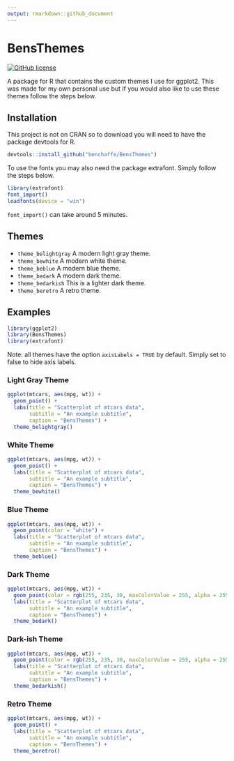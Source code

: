 ```yaml
---
output: rmarkdown::github_document
---
```


# BensThemes

[![GitHub license](https://img.shields.io/github/license/Naereen/StrapDown.js.svg)](https://github.com/Naereen/StrapDown.js/blob/master/LICENSE)

A package for R that contains the custom themes I use for ggplot2. This was made for my own personal use but if you would also like to use these themes follow the steps below.
 
## Installation
 
This project is not on CRAN so to download you will need to have the package devtools for R.
 
```R
devtools::install_github("benchaffe/BensThemes")
```
 
To use the fonts you may also need the package extrafont. Simply follow the steps below.
 
```R
library(extrafont)
font_import()
loadfonts(device = "win")
```

`font_import()` can take around 5 minutes.

## Themes

- ```theme_belightgray``` A modern light gray theme.
- ```theme_bewhite``` A modern white theme.
- ```theme_beblue``` A modern blue theme.
- ```theme_bedark``` A modern dark theme.
- ```theme_bedarkish``` This is a lighter dark theme.
- ```theme_beretro``` A retro theme.

## Examples


```r
library(ggplot2)
library(BensThemes)
library(extrafont)
```


Note: all themes have the option `axisLabels = TRUE` by default. Simply set to false to hide axis labels.

### Light Gray Theme

```r
ggplot(mtcars, aes(mpg, wt)) +
  geom_point() +
  labs(title = "Scatterplot of mtcars data", 
       subtitle = "An example subtitle", 
       caption = "BensThemes") +
  theme_belightgray()
```

### White Theme

```r
ggplot(mtcars, aes(mpg, wt)) +
  geom_point() +
  labs(title = "Scatterplot of mtcars data", 
       subtitle = "An example subtitle", 
       caption = "BensThemes") +
  theme_bewhite()
```

### Blue Theme

```r
ggplot(mtcars, aes(mpg, wt)) +
  geom_point(color = "white") +
  labs(title = "Scatterplot of mtcars data", 
       subtitle = "An example subtitle", 
       caption = "BensThemes") +
  theme_beblue()
```

### Dark Theme

```r
ggplot(mtcars, aes(mpg, wt)) +
  geom_point(color = rgb(255, 235, 30, maxColorValue = 255, alpha = 255)) +
  labs(title = "Scatterplot of mtcars data",
       subtitle = "An example subtitle",
       caption = "BensThemes") +
  theme_bedark()
```

### Dark-ish Theme

```r
ggplot(mtcars, aes(mpg, wt)) +
  geom_point(color = rgb(255, 235, 30, maxColorValue = 255, alpha = 255)) +
  labs(title = "Scatterplot of mtcars data",
       subtitle = "An example subtitle",
       caption = "BensThemes") +
  theme_bedarkish()
```

### Retro Theme

```r
ggplot(mtcars, aes(mpg, wt)) +
  geom_point() +
  labs(title = "Scatterplot of mtcars data",
       subtitle = "An example subtitle",
       caption = "BensThemes") +
  theme_beretro()
```
